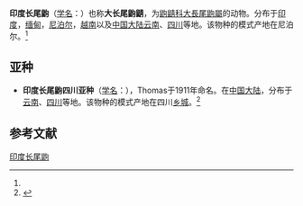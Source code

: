 {{Speciesbox
| name = 印度长尾鼩
| status = LC| status_system = iucn3.1
| status_ref =<ref name=iucn>{{IUCN2008|assessors=Molur, S.|year=2008 |title=Soriculus leucops|id=41432 |downloaded=2009-10-8}}</ref>
| image = 
| genus = Episoriculus
| species = leucops
| authority = (Horsfield, 1855)<ref name='id115'>{{cite web| url =http://www.bioinfo.cn/db05/BjdwSpecies.php?action=view&id=115| title =印度长尾鼩| work =《中国动物物种编目数据库》| publisher =中国科学院微生物研究所| author =中国科学院动物研究所| accessdate =2009-03-27| deadurl =yes| archiveurl =https://web.archive.org/web/20160305041344/http://www.bioinfo.cn/db05/BjdwSpecies.php?action=view&id=115| archivedate =2016-03-05}}</ref>
| synonyms =
*''Soriculus leucops''
}}

'''印度长尾鼩'''（[[学名|学名]]：{{lang|la|''Episoriculus leucops''}}）也称'''大长尾鼩鼱'''，为[[鼩鼱科|鼩鼱科]][[大長尾鼩屬|大長尾鼩屬]]的动物。分布于[[印度|印度]]，[[缅甸|缅甸]]，[[尼泊尔|尼泊尔]]，[[越南|越南]]以及[[中国大陆|中国大陆]][[云南|云南]]、[[四川|四川]]等地。该物种的模式产地在尼泊尔。<ref name='id115'/>

==亚种==
*'''印度长尾鼩四川亚种'''（[[学名|学名]]：{{lang|la|''Episoriculus leucops irene''}}），Thomas于1911年命名。在[[中国大陆|中国大陆]]，分布于[[云南|云南]]、[[四川|四川]]等地。该物种的模式产地在四川[[乡城|乡城]]。<ref name='id116'>{{cite web| url =http://www.bioinfo.cn/db05/BjdwSpecies.php?action=view&id=116| title =印度长尾鼩四川亚种| work =《中国动物物种编目数据库》| publisher =中国科学院微生物研究所| author =中国科学院动物研究所| accessdate =2009-03-27| deadurl =yes| archiveurl =https://web.archive.org/web/20160305063621/http://www.bioinfo.cn/db05/BjdwSpecies.php?action=view&id=116| archivedate =2016-03-05}}</ref>

== 参考文献 ==
{{reflist}}
{{wikispecies|Soriculus leucops}}
{{Taxonbar|from=Q1764864}}

[[Category:大長尾鼩屬|印度长尾鼩]]


{{mammal-stub}}